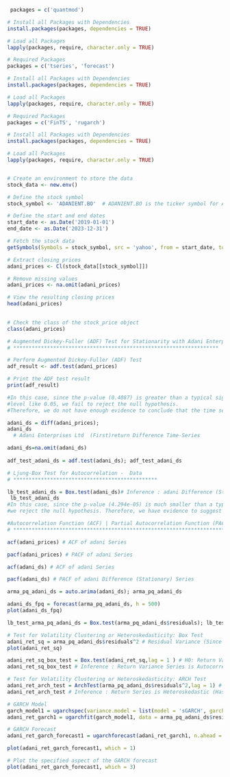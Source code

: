 
```{r}

 packages = c('quantmod')

# Install all Packages with Dependencies
install.packages(packages, dependencies = TRUE)

# Load all Packages
lapply(packages, require, character.only = TRUE)

```


 
```{r}
# Required Packages
packages = c('tseries', 'forecast')

# Install all Packages with Dependencies
install.packages(packages, dependencies = TRUE)

# Load all Packages
lapply(packages, require, character.only = TRUE)

```
```{r}
# Required Packages
packages = c('FinTS', 'rugarch')

# Install all Packages with Dependencies
install.packages(packages, dependencies = TRUE)

# Load all Packages
lapply(packages, require, character.only = TRUE)



```


```{r}

# Create an environment to store the data
stock_data <- new.env()

# Define the stock symbol
stock_symbol <- 'ADANIENT.BO'  # ADANIENT.BO is the ticker symbol for Adani Enterprises Ltd on BSE

# Define the start and end dates
start_date <- as.Date('2019-01-01')
end_date <- as.Date('2023-12-31')

# Fetch the stock data
getSymbols(Symbols = stock_symbol, src = 'yahoo', from = start_date, to = end_date, env = stock_data)
```


```{r}

# Extract closing prices
adani_prices <- Cl(stock_data[[stock_symbol]])

# Remove missing values
adani_prices <- na.omit(adani_prices)

# View the resulting closing prices
head(adani_prices)
 
```


```{r}

# Check the class of the stock_price object
class(adani_prices)
```


```{r}

# Augmented Dickey-Fuller (ADF) Test for Stationarity with Adani Enterprises Ltd on BSE Data
# *******************************************************************

# Perform Augmented Dickey-Fuller (ADF) Test
adf_result <- adf.test(adani_prices)

# Print the ADF test result
print(adf_result)

#In this case, since the p-value (0.4087) is greater than a typical significance
#level like 0.05, we fail to reject the null hypothesis.
#Therefore, we do not have enough evidence to conclude that the time series is stationary.
```


```{r}
adani_ds = diff(adani_prices);  
adani_ds
  # Adani Enterprises Ltd  (First)return Difference Time-Series
```
  

```{r}
adani_ds=na.omit(adani_ds)
 
adf_test_adani_ds = adf.test(adani_ds); adf_test_adani_ds
```


```{r}
# Ljung-Box Test for Autocorrelation -  Data
# ***********************************************

lb_test_adani_ds = Box.test(adani_ds)# Inference : adani Difference (Stationary)
 lb_test_adani_ds
#In this case, since the p-value (4.294e-05) is much smaller than a typical significance level like 0.05,
#we reject the null hypothesis. Therefore, we have evidence to suggest that there is significant autocorrelation in the time series. | NULL: No Auto correlation | Alternate: Auto Correlation
```


```{r}

#Autocorrelation Function (ACF) | Partial Autocorrelation Function (PACF)
# *****************************************************************************

acf(adani_prices) # ACF of adani Series
```


```{r}

pacf(adani_prices) # PACF of adani Series
```


```{r}


acf(adani_ds) # ACF of adani Series
```


```{r}
pacf(adani_ds) # PACF of adani Difference (Stationary) Series
```


```{r}

arma_pq_adani_ds = auto.arima(adani_ds); arma_pq_adani_ds
```


```{r}
adani_ds_fpq = forecast(arma_pq_adani_ds, h = 500)
plot(adani_ds_fpq)
```


```{r}
lb_test_arma_pq_adani_ds = Box.test(arma_pq_adani_ds$residuals); lb_test_arma_pq_adani_ds
```


```{r}
# Test for Volatility Clustering or Heteroskedasticity: Box Test
adani_ret_sq = arma_pq_adani_ds$residuals^2 # Residual Variance (Since Mean Returns is approx. 0)
plot(adani_ret_sq)
```


```{r}
adani_ret_sq_box_test = Box.test(adani_ret_sq,lag = 1 ) # H0: Return Variance Series is Not Serially Correlated
adani_ret_sq_box_test # Inference : Return Variance Series is Autocorrelated (Has Volatility Clustering)
```


```{r}
# Test for Volatility Clustering or Heteroskedasticity: ARCH Test
adani_ret_arch_test = ArchTest(arma_pq_adani_ds$residuals^2,lag = 1) # H0: No ARCH Effects
adani_ret_arch_test # Inference : Return Series is Heteroskedastic (Has Volatility Clustering)
```
 
 


```{r}
# GARCH Model
garch_model1 = ugarchspec(variance.model = list(model = 'sGARCH', garchOrder = c(1,1)), mean.model = list(armaOrder = c(1,1), include.mean = TRUE))
adani_ret_garch1 = ugarchfit(garch_model1, data = arma_pq_adani_ds$residuals^2); adani_ret_garch1
```


```{r}
# GARCH Forecast
adani_ret_garch_forecast1 = ugarchforecast(adani_ret_garch1, n.ahead = 500); adani_ret_garch_forecast1
```


```{r}
plot(adani_ret_garch_forecast1, which = 1)
```


```{r}
# Plot the specified aspect of the GARCH forecast
plot(adani_ret_garch_forecast1, which = 3)

```


 